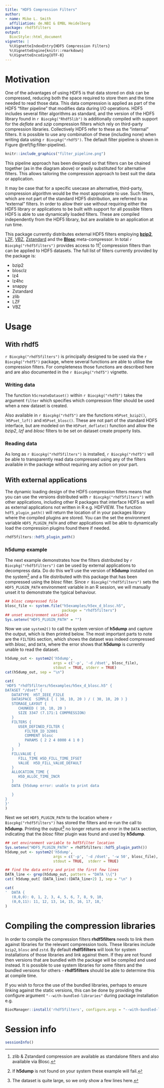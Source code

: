 ```yaml
---
title: "HDF5 Compression Filters"
author:
- name: Mike L. Smith
  affiliation: de.NBI & EMBL Heidelberg
package: rhdf5filters
output:
  BiocStyle::html_document
vignette: |
  %\VignetteIndexEntry{HDF5 Compression Filters}
  %\VignetteEngine{knitr::rmarkdown}
  %\VignetteEncoding{UTF-8}
---
```


# Motivation

One of the advantages of using HDF5 is that data stored on disk can be compressed, reducing both the space required to store them and the time needed to read those data.  This data compression is applied as part of the HDF5 "filter pipeline" that modifies data during I/O operations.  HDF5 includes several filter algorithms as standard, and the version of the HDF5 library found in `r Biocpkg("Rhdf5lib")` is additionally compiled with support for the *deflate* and *szip* compression filters which rely on third-party compression libraries.  Collectively HDF5 refer to these as the "internal" filters.  It is possible to use any combination of these (including none) when writing data using `r Biocpkg("rhdf5")`.  The default filter pipeline is shown in Figure \@ref(fig:filter-pipeline).

```r
knitr::include_graphics("filter_pipeline.png")
```

This pipeline approach has been designed so that filters can be chained together (as in the diagram above) or easily substituted for alternative filters.  This allows tailoring the compression approach to best suit the data or application.

It may be case that for a specific usecase an alternative, third-party, compression algorithm would be the most appropriate to use.  Such filters, which are not part of the standard HDF5 distribution, are referred to as "external" filters.  In order to allow their use without requiring either the HDF5 library or applications to be built with support for all possible filters HDF5 is able to use dynamically loaded filters.  These are compiled independently from the HDF5 library, but are available to an application at run time.  

This package currently distributes external HDF5 filters employing [**bzip2**](https://sourceware.org/bzip2/), [LZF](http://oldhome.schmorp.de/marc/liblzf.html), [VBZ](https://github.com/nanoporetech/vbz_compression), [Zstandard](https://github.com/facebook/zstd) and the [**Blosc**](https://blosc.org/) meta-compressor.  In total `r Biocpkg("rhdf5filters")` provides access to 11^[zlib & Zstandard compression are available as standalone filters and also available via Blosc.] compression filters than can be applied to HDF5 datasets.  The full list of filters currently provided by the package is:

- bzip2
- blosclz
- lz4
- lz4hc
- snappy
- Zstandard
- zlib
- LZF
- VBZ

# Usage

## With **rhdf5**

`r Biocpkg("rhdf5filters")` is principally designed to be used via the `r Biocpkg("rhdf5")` package, where several functions are able to utilise the compression filters.  For completeness those functions are described here and are also documented in the `r Biocpkg("rhdf5")` vignette.

### Writing data

The function `h5createDataset()` within `r Biocpkg("rhdf5")` takes the argument `filter` which specifies which compression filter should be used when a new dataset is created.

Also available in `r Biocpkg("rhdf5")` are the functions `H5Pset_bzip2()`, ``H5Pset_lzf()` and `H5Pset_blosc()`.  These are not part of the standard HDF5 interface, but are modeled on the `H5Pset_deflate()` function and allow the *bzip2*, *lzf* and *blosc* filters to be set on dataset create property lists.

### Reading data

As long as `r Biocpkg("rhdf5filters")` is installed, `r Biocpkg("rhdf5")` will be able to transparently read data compressed using any of the filters available in the package without requiring any action on your part.

## With external applications

The dynamic loading design of the HDF5 compression filters means that you can use the versions distributed with `r Biocpkg("rhdf5filters")` with other applications, including other R packages that interface HDF5 as well as external applications not written in R e.g. HDFVIEW.  The function `hdf5_plugin_path()` will return the location of in your packages library where the compiled plugins are stored.  You can the set the environment variable `HDF5_PLUGIN_PATH` and other applications will be able to dynamically load the compression plugins found there if needed.

```r
rhdf5filters::hdf5_plugin_path()
```

### **h5dump** example

The next example demonstrates how the filters distributed by `r Biocpkg("rhdf5filters")` can be used by external applications to decompress data.  Do do this we'll use the version of **h5dump** installed on the system^[If **h5dump** is not found on your system these example will fail.] and a file distributed with this package that has been compressed using the *blosc* filter.  Since `r Biocpkg("rhdf5filters")` sets the `HDF5_PLUGIN_PATH` environment variable in an R session, we will manually unset it to demonstrate the typical behaviour.

```r
## blosc compressed file
blosc_file <- system.file("h5examples/h5ex_d_blosc.h5", 
                          package = "rhdf5filters")
## unset environment variable
Sys.setenv("HDF5_PLUGIN_PATH" = "")
```

Now we use `system2()` to call the system version of **h5dump** and capture the output, which is then printed below.  The most important parts to note are the `FILTERS` section, which shows the dataset was indeed compressed with *blosc*, and `DATA`, where the error shows that **h5dump** is currently unable to read the dataset.

```r
h5dump_out <- system2('h5dump', 
                      args = c('-p', '-d /dset', blosc_file), 
                      stdout = TRUE, stderr = TRUE)
cat(h5dump_out, sep = "\n")
```

```r
cat(
'HDF5 "rhdf5filters/h5examples/h5ex_d_blosc.h5" {
DATASET "/dset" {
   DATATYPE  H5T_IEEE_F32LE
   DATASPACE  SIMPLE { ( 30, 10, 20 ) / ( 30, 10, 20 ) }
   STORAGE_LAYOUT {
      CHUNKED ( 10, 10, 20 )
      SIZE 3347 (7.171:1 COMPRESSION)
   }
   FILTERS {
      USER_DEFINED_FILTER {
         FILTER_ID 32001
         COMMENT blosc
         PARAMS { 2 2 4 8000 4 1 0 }
      }
   }
   FILLVALUE {
      FILL_TIME H5D_FILL_TIME_IFSET
      VALUE  H5D_FILL_VALUE_DEFAULT
   }
   ALLOCATION_TIME {
      H5D_ALLOC_TIME_INCR
   }
   DATA {h5dump error: unable to print data

   }
}
}'
)
```

Next we set `HDF5_PLUGIN_PATH` to the location where `r Biocpkg("rhdf5filters")` has stored the filters and re-run the call to **h5dump**. Printing the output^[The dataset is quite large, so we only show a few lines here.] no longer returns an error in the `DATA` section, indicating that the *blosc* filter plugin was found and used by **h5dump**. 

```r
## set environment variable to hdf5filter location
Sys.setenv("HDF5_PLUGIN_PATH" = rhdf5filters::hdf5_plugin_path())
h5dump_out <- system2('h5dump', 
                      args = c('-p', '-d /dset', '-w 50', blosc_file), 
                      stdout = TRUE,  stderr = TRUE)

## find the data entry and print the first few lines
DATA_line <- grep(h5dump_out, pattern = "DATA \\{")
cat( h5dump_out[ (DATA_line):(DATA_line+2) ], sep = "\n" )
```

```r
cat(
'  DATA {
   (0,0,0): 0, 1, 2, 3, 4, 5, 6, 7, 8, 9, 10,
   (0,0,11): 11, 12, 13, 14, 15, 16, 17, 18,'
)
```

# Compiling the compression libraries

In order to compile the compression filters **rhdf5filters** needs to link them
against libraries for the relevant compression tools.  These libraries include `bzip2`,
`blosc` and `zstd`.  By default **rhdf5filters** will look for system installations 
of those libraries and link against them.  If they are not found then versions 
that are bundled with the package will be compiled and used instead. It is possible 
to use system libraries for some filters and the bundled versions for others - 
**rhdf5filters** should be able to determine this at compile time.

If you wish to force the use of the bundled libraries, perhaps to ensure linking
against the static versions, this can be done by providing the configure argument
`"--with-bundled-libraries"` during package installation e.g.

```r
BiocManager::install('rhdf5filters', configure.args = "--with-bundled-libraries")
```

# Session info {.unnumbered}

```r
sessionInfo()
```
